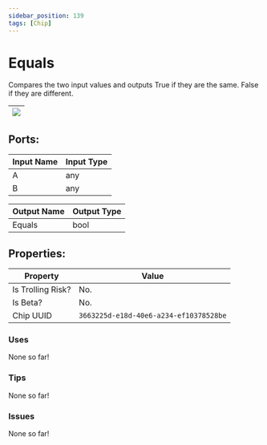 ```yaml
---
sidebar_position: 139
tags: [Chip]
---
```


# Equals


Compares the two input values and outputs True if they are the same. False if they are different.

| ![](https://images-ext-2.discordapp.net/external/MPmIaQzlEPmgGWlgi-WxBBXt0Bjv_zWPkg1y1f_sy3s/https/www.recroomcircuits.com/image/circuit/absolute-value?width=206&height=108) |
|-----|

## Ports:

| Input Name | Input Type |
|-----------|-----------|
| A | any |
| B | any |

| Output Name | Output Type |
|-----------|-----------|
| Equals | bool |

## Properties:

| Property  | Value |
|-------------------|-----------|
| Is Trolling Risk? | No. |
| Is Beta? | No. |
| Chip UUID | `3663225d-e18d-40e6-a234-ef10378528be` |

### Uses

None so far!

### Tips

None so far!

### Issues

None so far!